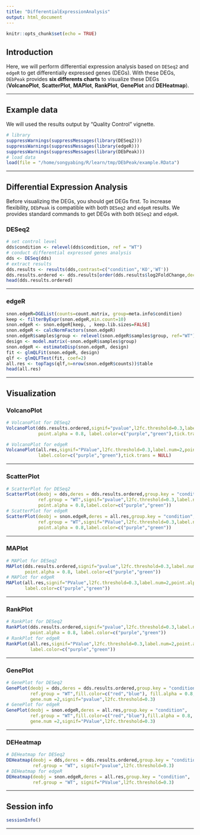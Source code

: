 ```yaml
---
title: "DifferentialExpressionAnalysis"
output: html_document
---
```


```r
knitr::opts_chunk$set(echo = TRUE)
```

## Introduction
Here, we will perform differential expression analysis based on `DESeq2` and `edgeR` to get differentially expressed genes (DEGs). With these DEGs, `DEbPeak` provides **six differents charts** to visualize these DEGs (**VolcanoPlot**, **ScatterPlot**, **MAPlot**, **RankPlot**, **GenePlot** and **DEHeatmap**).

<hr />

## Example data
We will used the results output by "Quality Control" vignette.

```r
# library
suppressWarnings(suppressMessages(library(DESeq2)))
suppressWarnings(suppressMessages(library(edgeR)))
suppressWarnings(suppressMessages(library(DEbPeak)))
# load data
load(file = "/home/songyabing/R/learn/tmp/DEbPeak/example.RData")
```

<hr />

## Differential Expression Analysis
Before visualizing the DEGs, you should get DEGs first. To increase flexibility, `DEbPeak` is compatible with both `DESeq2` and `edgeR` results. We provides standard commands to get DEGs with both `DESeq2` and `edgeR`. 

### DESeq2
```r
# set control level
dds$condition <- relevel(dds$condition, ref = "WT")
# conduct differential expressed genes analysis
dds <- DESeq(dds)
# extract results
dds.results <- results(dds,contrast=c("condition",'KO','WT'))
dds.results.ordered <- dds.results[order(dds.results$log2FoldChange,decreasing = TRUE),]
head(dds.results.ordered)
```

<hr />

### edgeR
```r
snon.edgeR=DGEList(counts=count.matrix, group=meta.info$condition)
keep <- filterByExpr(snon.edgeR,min.count=10)
snon.edgeR <- snon.edgeR[keep, , keep.lib.sizes=FALSE]
snon.edgeR <- calcNormFactors(snon.edgeR)
snon.edgeR$samples$group <- relevel(snon.edgeR$samples$group, ref="WT")
design <- model.matrix(~snon.edgeR$samples$group)
snon.edgeR <- estimateDisp(snon.edgeR, design)
fit <- glmQLFit(snon.edgeR, design)
qlf <- glmQLFTest(fit, coef=2)
all.res <- topTags(qlf,n=nrow(snon.edgeR$counts))$table
head(all.res)
```

<hr />

## Visualization
### VolcanoPlot
```r
# VolcanoPlot for DESeq2
VolcanoPlot(dds.results.ordered,signif="pvalue",l2fc.threshold=0.3,label.num=2,
            point.alpha = 0.8, label.color=c("purple","green"),tick.trans = NULL)

# VolcanoPlot for edgeR
VolcanoPlot(all.res,signif="PValue",l2fc.threshold=0.3,label.num=2,point.alpha = 0.8,
            label.color=c("purple","green"),tick.trans = NULL)
```

<hr />

### ScatterPlot
```r
# ScatterPlot for DESeq2
ScatterPlot(deobj = dds,deres = dds.results.ordered,group.key = "condition",
            ref.group = "WT",signif="pvalue",l2fc.threshold=0.3,label.num = 2,
            point.alpha = 0.8,label.color=c("purple","green"))
# ScatterPlot for edgeR
ScatterPlot(deobj = snon.edgeR,deres = all.res,group.key = "condition",
            ref.group = "WT",signif="PValue",l2fc.threshold=0.3,label.num = 2,
            point.alpha = 0.8,label.color=c("purple","green"))
```

<hr />

### MAPlot
```r
# MAPlot for DESeq2
MAPlot(dds.results.ordered,signif="pvalue",l2fc.threshold=0.3,label.num=2,
       point.alpha = 0.8, label.color=c("purple","green"))
# MAPlot for edgeR
MAPlot(all.res,signif="PValue",l2fc.threshold=0.3,label.num=2,point.alpha = 0.8,
       label.color=c("purple","green"))
```

<hr />

### RankPlot
```r
# RankPlot for DESeq2
RankPlot(dds.results.ordered,signif="pvalue",l2fc.threshold=0.3,label.num=2,
         point.alpha = 0.8, label.color=c("purple","green"))
# RankPlot for edgeR
RankPlot(all.res,signif="PValue",l2fc.threshold=0.3,label.num=2,point.alpha = 0.8,
         label.color=c("purple","green"))
```

<hr />

### GenePlot
```r
# GenePlot for DESeq2
GenePlot(deobj = dds,deres = dds.results.ordered,group.key = "condition",
         ref.group = "WT",fill.color=c("red","blue"), fill.alpha = 0.8,
         gene.num =2,signif="pvalue",l2fc.threshold=0.3)
# GenePlot for edgeR
GenePlot(deobj = snon.edgeR,deres = all.res,group.key = "condition",
         ref.group = "WT",fill.color=c("red","blue"),fill.alpha = 0.8,
         gene.num =2,signif="PValue",l2fc.threshold=0.3)
```

<hr />

### DEHeatmap
```r
# DEHeatmap for DESeq2
DEHeatmap(deobj = dds,deres = dds.results.ordered,group.key = "condition",
          ref.group = "WT", signif="pvalue",l2fc.threshold=0.3)
# DEHeatmap for edgeR
DEHeatmap(deobj = snon.edgeR,deres = all.res,group.key = "condition",
          ref.group = "WT", signif="PValue",l2fc.threshold=0.3)
```

<hr />

## Session info
```r
sessionInfo()
```

<hr />
